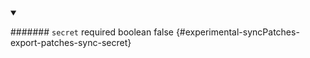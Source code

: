 
<details className="config-field" data-expandable="false" open>
<summary>

####### `secret` <span className="config-field-required" data-required="false">required</span> <span className="config-field-type">boolean</span> <span className="config-field-default">false</span> <span className="config-field-enum"></span> {#experimental-syncPatches-export-patches-sync-secret}



</summary>



</details>
